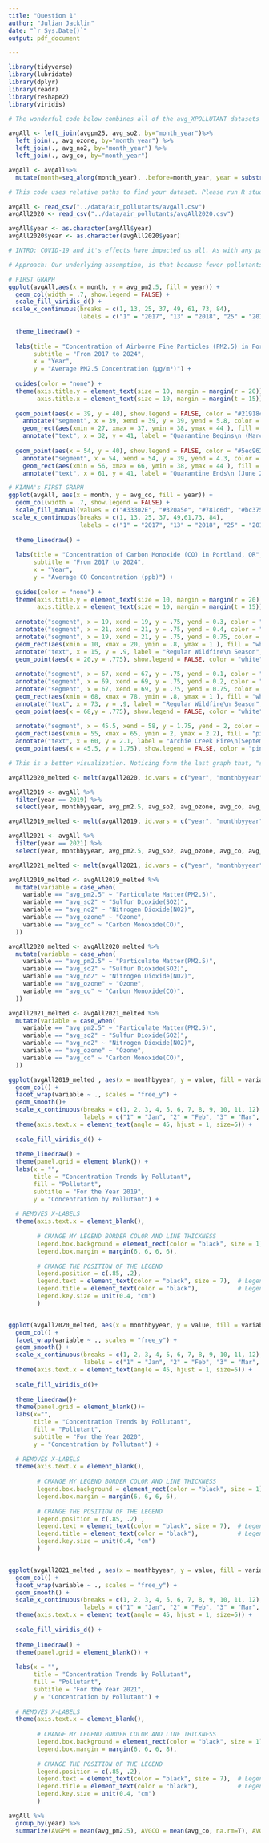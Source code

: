 ```yaml
---
title: "Question 1"
author: "Julian Jacklin"
date: "`r Sys.Date()`"
output: pdf_document

---
```


```r
library(tidyverse)
library(lubridate)
library(dplyr)
library(readr)
library(reshape2)
library(viridis)
```


```r

# The wonderful code below combines all of the avg_XPOLLUTANT datasets from data_cleanup, into one dataframe, adding a character-type `year` variable, a numeric `month` variable, and a numeric `month by year` variable (Jan-Dec, coded as 1-12). DO NOT RUN THIS CODE if avgAll and avgAll2020 are present in the air data folder. 

avgAll <- left_join(avgpm25, avg_so2, by="month_year")%>%
  left_join(., avg_ozone, by="month_year") %>%
  left_join(., avg_no2, by="month_year") %>%
  left_join(., avg_co, by="month_year") 

avgAll <- avgAll%>%
  mutate(month=seq_along(month_year), .before=month_year, year = substr(month_year, 0, 4), monthbyyear= rep(1:12, 7))
```

```r
# This code uses relative paths to find your dataset. Please run R studio through the R project in the folder.

avgAll <- read_csv("../data/air_pollutants/avgAll.csv")
avgAll2020 <- read_csv("../data/air_pollutants/avgAll2020.csv")

avgAll$year <- as.character(avgAll$year)
avgAll2020$year <- as.character(avgAll2020$year)
```


```r

# INTRO: COVID-19 and it's effects have impacted us all. As with any pandemic, the primary concerns worldwide were largely related to public health and economic welfare. Like many other nations, the U.S met the the concerns of the former, by enacting state-by-state quarantines ("stay-at-home" orders). Subsequently, major metropolitan centers in the nation characterized by greater motor-vehicle traffic, experienced a dramatic dip in commuter density as quarantine mandates went into effect and drastically fewer commuters had to drive to work each day. One impact of COVID-19 that has yet to be discussed as severely as the others, is its impact on our climate; particularly, on air quality. A popular assumption, is that air quality improved during this time, as less commuters were "on the road", and so less vehicles were used and emitting pollutants. We are interested in exploring this assumption by analyzing the concentration levels of major pollutants produced by motor-vehicles (namely, the variables PM2.5, SO2, NO2, CO, and Ozone), before, during, and after quarantine, using our chosen dataset.

# Approach: Our underlying assumption, is that because fewer pollutants were emitted into the atmosphere in Portland, from March 2020 - June 2021 (span of Oregon state quarantine mandate). Our dataset offers average pollutant concentrations by month, over sever years (Jan 2017 - Dec 2023). In our first graph we have chosen to focus on PM2.5 concentrations over this 7-year window, since this is the most hazardous and prominent pollutant that motor-vehicles emit—additionally, we'd like to observe its trends in recent history, through the quarantine, and afterward, to identify any contrasts. We are visualizing this data by a column graph, such that each column is a month, sectioned by color and year, with markers indicating the beginning and end of Oregon's quarantine. Our second graph(a collection of three plots) explores concentration trends by the other pollutants, over each year in the immediate window around quarantine (2019, 2020, 2021). This is done via a trend line, overlayed by columns to distinguish monthly concentrations readings. Both of these plots help us better visualize trends in major pollutant concentrations over time, which services our primary goal of comparing pollutant trends before, during, and after quarantine. 

```

```r
# FIRST GRAPH
ggplot(avgAll,aes(x = month, y = avg_pm2.5, fill = year)) +
  geom_col(width = .7, show.legend = FALSE) +
  scale_fill_viridis_d() +
 scale_x_continuous(breaks = c(1, 13, 25, 37, 49, 61, 73, 84), 
                    labels = c("1" = "2017", "13" = "2018", "25" = "2019", "37" = "2020", "49" = "2021", "61" = "2022", "73" = "2023", "84" = "2024")) +
   
  theme_linedraw() +
  
  labs(title = "Concentration of Airborne Fine Particles (PM2.5) in Portland, OR",
       subtitle = "From 2017 to 2024",
       x = "Year",
       y = "Average PM2.5 Concentration (µg/m³)") +
  
  guides(color = "none") +
  theme(axis.title.y = element_text(size = 10, margin = margin(r = 20)), 
        axis.title.x = element_text(size = 10, margin = margin(t = 15))) +
  
  geom_point(aes(x = 39, y = 40), show.legend = FALSE, color = "#21918c", shape = 6) +
    annotate("segment", x = 39, xend = 39, y = 39, yend = 5.8, color = "#21918c", linewidth = .5, linetype = "dashed") +
    geom_rect(aes(xmin = 27, xmax = 37, ymin = 38, ymax = 44 ), fill = "#21918c", alpha = 0.008) +
    annotate("text", x = 32, y = 41, label = "Quarantine Begins\n (March 2020)", size = 2) +
  
  geom_point(aes(x = 54, y = 40), show.legend = FALSE, color = "#5ec962", shape = 6) +
    annotate("segment", x = 54, xend = 54, y = 39, yend = 4.3, color = "#5ec962", linewidth = .5, linetype = "dashed") +
    geom_rect(aes(xmin = 56, xmax = 66, ymin = 38, ymax = 44 ), fill = "#5ec962", alpha = 0.008) +
    annotate("text", x = 61, y = 41, label = "Quarantine Ends\n (June 2021)", size = 2)
```

```r
# KIANA's FIRST GRAPH
ggplot(avgAll, aes(x = month, y = avg_co, fill = year)) +
  geom_col(width = .7, show.legend = FALSE) +
  scale_fill_manual(values = c("#33302E", "#320a5e", "#781c6d", "#bc3754", "#ed6925", "#fbb61a", "#fcffa4")) +
 scale_x_continuous(breaks = c(1, 13, 25, 37, 49,61,73, 84), 
                    labels = c("1" = "2017", "13" = "2018", "25" = "2019", "37" = "2020", "49" = "2021", "61" = "2022", "73" = "2023", "84" = "2024")) +
  
  theme_linedraw() +
  
  labs(title = "Concentration of Carbon Monoxide (CO) in Portland, OR",
       subtitle = "From 2017 to 2024",
       x = "Year",
       y = "Average CO Concentration (ppb)") +
  
  guides(color = "none") +
  theme(axis.title.y = element_text(size = 10, margin = margin(r = 20)), 
        axis.title.x = element_text(size = 10, margin = margin(t = 15))) +
  
  annotate("segment", x = 19, xend = 19, y = .75, yend = 0.3, color = "white", linewidth = .5, linetype = "dashed") +
  annotate("segment", x = 21, xend = 21, y = .75, yend = 0.4, color = "white", linewidth = .5, linetype = "dashed") +
  annotate("segment", x = 19, xend = 21, y = .75, yend = 0.75, color = "white", linewidth = .5) +
  geom_rect(aes(xmin = 10, xmax = 20, ymin = .8, ymax = 1 ), fill = "white", alpha = 0.05) +
  annotate("text", x = 15, y = .9, label = "Regular Wildfire\n Season", size = 2) +
  geom_point(aes(x = 20,y = .775), show.legend = FALSE, color = "white", shape = 6, size = .5) +
  
  annotate("segment", x = 67, xend = 67, y = .75, yend = 0.1, color = "white", linewidth = .5, linetype = "dashed") +
  annotate("segment", x = 69, xend = 69, y = .75, yend = 0.2, color = "white", linewidth = .5, linetype = "dashed") +
  annotate("segment", x = 67, xend = 69, y = .75, yend = 0.75, color = "white", linewidth = .5) +
  geom_rect(aes(xmin = 68, xmax = 78, ymin = .8, ymax = 1 ), fill = "white", alpha = 0.05) +
  annotate("text", x = 73, y = .9, label = "Regular Wildfire\n Season", size = 2) +
  geom_point(aes(x = 68,y = .775), show.legend = FALSE, color = "white", shape = 6, size=.5) +
  
  annotate("segment", x = 45.5, xend = 58, y = 1.75, yend = 2, color = "pink", linewidth = .5) +
  geom_rect(aes(xmin = 55, xmax = 65, ymin = 2, ymax = 2.2), fill = "pink", alpha = 0.05) +
  annotate("text", x = 60, y = 2.1, label = "Archie Creek Fire\n(September 2020)", size = 2) +
  geom_point(aes(x = 45.5, y = 1.75), show.legend = FALSE, color = "pink", size = .5)

```





  
```r
# This is a better visualization. Noticing form the last graph that, "something was up," in 2020, I created a visualization that focuses on the different pollutants' levels in 2020, similar to the second graph in this document. I first melted the data frame to a longer form, and faceted by the pollutant levels (essentially). This was just a cool ggplot trick.
```

```r
avgAll2020_melted <- melt(avgAll2020, id.vars = c("year", "monthbyyear"))

avgAll2019 <- avgAll %>%
  filter(year == 2019) %>%
  select(year, monthbyyear, avg_pm2.5, avg_so2, avg_ozone, avg_co, avg_no2)

avgAll2019_melted <- melt(avgAll2019, id.vars = c("year", "monthbyyear"))

avgAll2021 <- avgAll %>%
  filter(year == 2021) %>%
  select(year, monthbyyear, avg_pm2.5, avg_so2, avg_ozone, avg_co, avg_no2)

avgAll2021_melted <- melt(avgAll2021, id.vars = c("year", "monthbyyear"))

avgAll2019_melted <- avgAll2019_melted %>%
  mutate(variable = case_when(
    variable == "avg_pm2.5" ~ "Particulate Matter(PM2.5)",
    variable == "avg_so2" ~ "Sulfur Dioxide(SO2)",
    variable == "avg_no2" ~ "Nitrogen Dioxide(NO2)",
    variable == "avg_ozone" ~ "Ozone",
    variable == "avg_co" ~ "Carbon Monoxide(CO)",
  ))

avgAll2020_melted <- avgAll2020_melted %>%
  mutate(variable = case_when(
    variable == "avg_pm2.5" ~ "Particulate Matter(PM2.5)",
    variable == "avg_so2" ~ "Sulfur Dioxide(SO2)",
    variable == "avg_no2" ~ "Nitrogen Dioxide(NO2)",
    variable == "avg_ozone" ~ "Ozone",
    variable == "avg_co" ~ "Carbon Monoxide(CO)",
  ))

avgAll2021_melted <- avgAll2021_melted %>%
  mutate(variable = case_when(
    variable == "avg_pm2.5" ~ "Particulate Matter(PM2.5)",
    variable == "avg_so2" ~ "Sulfur Dioxide(SO2)",
    variable == "avg_no2" ~ "Nitrogen Dioxide(NO2)",
    variable == "avg_ozone" ~ "Ozone",
    variable == "avg_co" ~ "Carbon Monoxide(CO)",
  ))
```

```r
ggplot(avgAll2019_melted , aes(x = monthbyyear, y = value, fill = variable)) +
  geom_col() +
  facet_wrap(variable ~ ., scales = "free_y") +
  geom_smooth()+
  scale_x_continuous(breaks = c(1, 2, 3, 4, 5, 6, 7, 8, 9, 10, 11, 12), 
                     labels = c("1" = "Jan", "2" = "Feb", "3" = "Mar", "4" = "Apr", "5" = "May", "6" = "Jun", "7" = "Jul", "8" = "Aug", "9" = "Sep", "10" = "Oct", "11" = "Nov", "12" = "Dec")) +
  theme(axis.text.x = element_text(angle = 45, hjust = 1, size=5)) +
  
  scale_fill_viridis_d() +
  
  theme_linedraw() +
  theme(panel.grid = element_blank()) +
  labs(x = "", 
       title = "Concentration Trends by Pollutant",
       fill = "Pollutant",
       subtitle = "For the Year 2019",
       y = "Concentration by Pollutant") +
  
  # REMOVES X-LABELS
  theme(axis.text.x = element_blank(),
        
        # CHANGE MY LEGEND BORDER COLOR AND LINE THICKNESS
        legend.box.background = element_rect(color = "black", size = 1),
        legend.box.margin = margin(6, 6, 6, 6),
        
        # CHANGE THE POSITION OF THE LEGEND
        legend.position = c(.85, .2),
        legend.text = element_text(color = "black", size = 7),  # Legend text color and size
        legend.title = element_text(color = "black"),           # Legend title color
        legend.key.size = unit(0.4, "cm")
        )


ggplot(avgAll2020_melted, aes(x = monthbyyear, y = value, fill = variable)) +
  geom_col() +
  facet_wrap(variable ~ ., scales = "free_y") +
  geom_smooth() +
  scale_x_continuous(breaks = c(1, 2, 3, 4, 5, 6, 7, 8, 9, 10, 11, 12), 
                     labels = c("1" = "Jan", "2" = "Feb", "3" = "Mar", "4" = "Apr", "5" = "May", "6" = "Jun", "7" = "Jul", "8" = "Aug", "9" = "Sep", "10" = "Oct", "11" = "Nov", "12" = "Dec")) +
  theme(axis.text.x = element_text(angle = 45, hjust = 1, size=5)) +
  
  scale_fill_viridis_d()+
  
  theme_linedraw()+
  theme(panel.grid = element_blank())+
  labs(x="", 
       title = "Concentration Trends by Pollutant",
       fill = "Pollutant",
       subtitle = "For the Year 2020", 
       y = "Concentration by Pollutant") +
  
  # REMOVES X-LABELS
  theme(axis.text.x = element_blank(),
        
        # CHANGE MY LEGEND BORDER COLOR AND LINE THICKNESS
        legend.box.background = element_rect(color = "black", size = 1),
        legend.box.margin = margin(6, 6, 6, 6),
        
        # CHANGE THE POSITION OF THE LEGEND
        legend.position = c(.85, .2) ,
        legend.text = element_text(color = "black", size = 7),  # Legend text color and size
        legend.title = element_text(color = "black"),           # Legend title color
        legend.key.size = unit(0.4, "cm")
        )


ggplot(avgAll2021_melted , aes(x = monthbyyear, y = value, fill = variable)) +
  geom_col() +
  facet_wrap(variable ~ ., scales = "free_y") +
  geom_smooth() +
  scale_x_continuous(breaks = c(1, 2, 3, 4, 5, 6, 7, 8, 9, 10, 11, 12), 
                     labels = c("1" = "Jan", "2" = "Feb", "3" = "Mar", "4" = "Apr", "5" = "May", "6" = "Jun", "7" = "Jul", "8" = "Aug", "9" = "Sep", "10" = "Oct", "11" = "Nov", "12" = "Dec")) +
  theme(axis.text.x = element_text(angle = 45, hjust = 1, size=5)) +
  
  scale_fill_viridis_d() +
  
  theme_linedraw() +
  theme(panel.grid = element_blank()) +
  
  labs(x = "", 
       title = "Concentration Trends by Pollutant", 
       fill = "Pollutant", 
       subtitle = "For the Year 2021", 
       y = "Concentration by Pollutant") +
  
  # REMOVES X-LABELS
  theme(axis.text.x = element_blank(),
        
        # CHANGE MY LEGEND BORDER COLOR AND LINE THICKNESS
        legend.box.background = element_rect(color = "black", size = 1),
        legend.box.margin = margin(6, 6, 6, 8),
        
        # CHANGE THE POSITION OF THE LEGEND
        legend.position = c(.85, .2),
        legend.text = element_text(color = "black", size = 7),  # Legend text color and size
        legend.title = element_text(color = "black"),           # Legend title color
        legend.key.size = unit(0.4, "cm")
        )
```


```r
avgAll %>%
  group_by(year) %>%
  summarize(AVGPM = mean(avg_pm2.5), AVGCO = mean(avg_co, na.rm=T), AVGNO = mean(avg_no2, na.rm=T), AVGSO = mean(avg_so2, na.rm=T))
```



